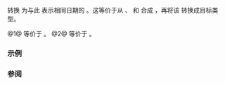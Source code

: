 {{cpp/chrono/year_month_day_last/title|operator sys_days|operator local_days}}
{{cpp/chrono/year_month_day_last/navbar}}
{{dcl begin}}
{{dcl|since=c++20|num=1|
constexpr operator std::chrono::sys_days() const noexcept;
}}
{{dcl|since=c++20|num=2|
constexpr explicit operator std::chrono::local_days() const noexcept;
}}
{{dcl end}}

转换 {{c|*this}} 为与此 {{tt|year_month_day_last}} 表示相同日期的 {{lc|std::chrono::time_point}}。这等价于从 {{tt|year()}}、{{tt|month()}} 和 {{tt|day()}} 合成 {{tt|year_month_day}}，再将该 {{tt|year_month_day}} 转换成目标类型。

@1@ 等价于 {{c|std::chrono::sys_days(year()/month()/day())}}。
@2@ 等价于 {{c|std::chrono::local_days(year()/month()/day())}}。

=== 示例 ===
{{example
|code=
#include &lt;array&gt;
#include &lt;chrono&gt;
#include &lt;iostream&gt;
#include &lt;string_view&gt;
using namespace std::chrono;
using namespace std::literals;

int main()
{
    constexpr std::chrono::year y{2023y};
    constexpr std::array quarters{"1st"sv, "2nd"sv, "3rd"sv, "4th"sv};
    constexpr auto mq{12 / 4}; // 每季度的月数

    std::cout &lt;&lt; static_cast&lt;int&gt;(y) &lt;&lt; " 年中\n“;
    for (auto q = 1; q &lt; 5; ++q)
    {
        const auto ls = y / std::chrono::month(q * mq) / Sunday[last];
        const auto ld = y / std::chrono::month(q * mq) / last;
        // 从最后一天减去最后一个星期日获得星期之日数
        const auto index = (sys_days(ld) - sys_days(ls)).count();
        std::cout &lt;&lt; "第 " &lt;&lt; quarters[q - 1] &lt;&lt; " 季度结束于 "  
                  &lt;&lt; std::chrono::weekday(index) &lt;&lt; '\n';
    }
}
|output=
2023 年中
第 1st 季度结束于 Fri
第 2nd 季度结束于 Fri
第 3rd 季度结束于 Sat
第 4th 季度结束于 Sun
}}

=== 参阅 ===
{{dsc begin}}
{{dsc inc|cpp/chrono/year_month_day/dsc operator days}}
{{dsc end}}

{{langlinks|en|es|ja|ru}}